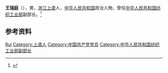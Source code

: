 '''王瑞庭'''（{{bd|1920年||2001年}}），男，[[浙江|浙江]][[上虞|上虞]]人，[[中华人民共和国|中华人民共和国]]政治人物，曾任[[中华人民共和国纺织工业部|中华人民共和国纺织工业部]]副部长。<ref>{{cite book|title=中囯人名大辞典·当代人物卷|author=廖盖隆等编|year=1990|publisher=上海辞书出版社|location=上海|page=}}</ref>

== 参考资料 ==
{{reflist}}

{{中国人物小作品}}

{{Authority control}}
{{DEFAULTSORT:Wang王}}
[[Category:王姓|Rui]]
[[Category:上虞人|Category:上虞人]]
[[Category:中国共产党党员|Category:中国共产党党员]]
[[Category:中华人民共和国纺织工业部副部长|Category:中华人民共和国纺织工业部副部长]]